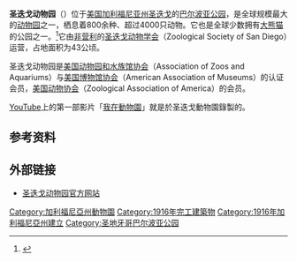 {{noteTA
|T=zh-hans:圣迭戈动物园;zh-tw:聖地牙哥動物園;zh-hk:聖地牙哥動物園
|G1=CACities
|G2=地名
|1=zh-hans:圣迭戈;zh-tw:聖地牙哥;zh-hk:聖地牙哥
}}
{{Infobox zoo
|zoo_name=圣迭戈动物园<br/>San Diego Zoo
|logo=SDZooSign.jpg
|logo_caption=
|image=
|image_caption=
|date_opened=1916年
|location={{USA}}[[加州|加州]][[圣迭戈_(加利福尼亚州)|圣迭戈]][[巴尔波亚公园|巴尔波亚公园]]
|area={{convert|107|acre|ha}}
|coordinates={{Coord|32|44|8.508|N|117|9|5.6628|W|type:landmark_scale:2500}}
|num_animals=4000 <ref name="zoo_about">{{cite web |url=http://www.sandiegozoo.org/disclaimers/aboutus.html |title=About the San Diego Zoo |work=sandiegozoo.org |publisher=San Diego Zoo |accessdate=20 June 2010 |deadurl=yes |archiveurl=https://web.archive.org/web/20101206132749/http://www.sandiegozoo.org/disclaimers/aboutus.html |archivedate=2010年12月6日 }}</ref>
|num_species=800 <ref name="zoo_about"/>
|members=[[美国动物园和水族馆协会|AZA]]<ref name="aza_list">{{cite web |url=http://www.aza.org/current-accreditation-list/ |title=List of Accredited Zoos and Aquariums |work=aza.org |publisher=Association of Zoos and Aquariums |accessdate=20 June 2010 |archive-date=2019-11-01 |archive-url=https://web.archive.org/web/20191101151357/https://www.aza.org/current-accreditation-list |dead-url=no }}</ref>、[[美国博物馆协会|AAM]]<ref name="aam_list">{{cite web |url=http://www.aam-us.org/museumresources/accred/list.cfmt/ |title=List of Accredited Museums |work=aam-us.org |publisher=American Association of Museums |accessdate=20 June 2010 |archive-url=https://web.archive.org/web/20110716060840/http://www.aam-us.org/museumresources/accred/list.cfmt/ |archive-date=2011-07-16 |dead-url=yes }}</ref>、[[美国动物协会|ZAA]] <ref name="zoo_about"/>
|exhibits=
|website=http://www.sandiegozoo.org/
}}

'''圣迭戈动物园'''（{{lang-en|San Diego Zoo}}）位于[[美国|美国]][[加利福尼亚州|加利福尼亚州]][[圣迭戈_(加利福尼亚州)|圣迭戈]]的[[巴尔波亚公园|巴尔波亚公园]]，是全球规模最大的[[动物园|动物园]]之一，栖息着800余种、超过4000只动物。它也是全球少数拥有[[大熊猫|大熊猫]]的公园之一。<ref>{{Cite web |url=http://www.californiaweekend.com/california-vacation/sdzoo.html |title=San Diego Zoo: World-famous zoo is a must-see attraction for SD visitors |accessdate=2011-01-13 |archive-date=2016-03-26 |archive-url=https://web.archive.org/web/20160326235251/http://californiaweekend.com/california-vacation/sdzoo.html |dead-url=no }}</ref>它由[[非营利组织|非营利]]的[[圣迭戈动物学会|圣迭戈动物学会]]（Zoological Society of San Diego）运营，占地面积为43公顷。

圣迭戈动物园是[[美国动物园和水族馆协会|美国动物园和水族馆协会]]（Association of Zoos and Aquariums）与[[美国博物馆协会|美国博物馆协会]]（American Association of Museums）的认证会员，[[美国动物协会|美国动物协会]]（Zoological Association of America）的会员。

[[YouTube|YouTube]]上的第一部影片「[[我在動物園|我在動物園]]」就是於圣迭戈動物園錄製的。

== 参考资料 ==
{{reflist}}

== 外部链接 ==
{{Commonscat|San Diego Zoo}}
* [http://www.sandiegozoo.org/ 圣迭戈动物园官方网站]{{Wayback|url=http://www.sandiegozoo.org/ |date=20110110191045 }}

[[Category:加利福尼亞州動物園|Category:加利福尼亞州動物園]]
[[Category:1916年完工建築物|Category:1916年完工建築物]]
[[Category:1916年加利福尼亞州建立|Category:1916年加利福尼亞州建立]]
[[Category:圣地牙哥巴尔波亚公园|Category:圣地牙哥巴尔波亚公园]]